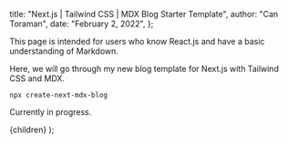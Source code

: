   title: "Next.js | Tailwind CSS | MDX Blog Starter Template",
  author: "Can Toraman",
  date: "February 2, 2022",
};

This page is intended for users who know React.js and have a basic understanding of Markdown.

Here, we will go through my new blog template for Next.js with Tailwind CSS and MDX.

```
npx create-next-mdx-blog
```

Currently in progress.


<BlogLayout meta={meta}>{children}</BlogLayout>
);
